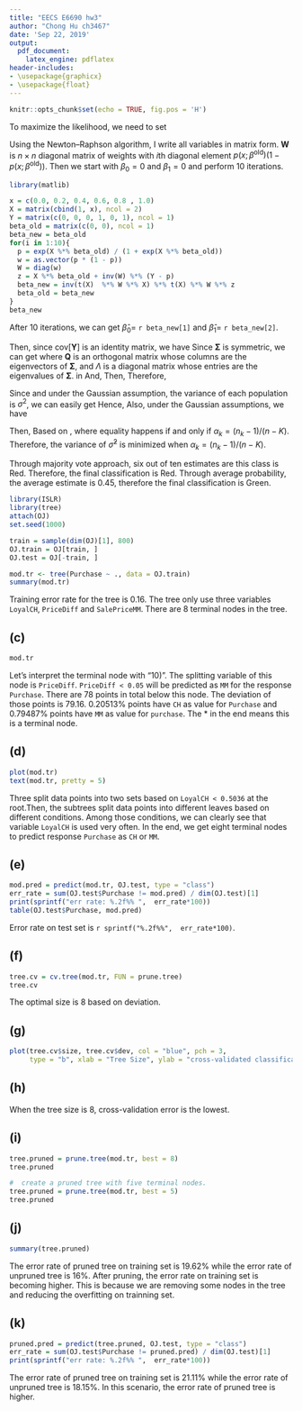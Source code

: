 ```yaml
--- 
title: "EECS E6690 hw3"
author: "Chong Hu ch3467"
date: 'Sep 22, 2019'
output: 
  pdf_document:
    latex_engine: pdflatex
header-includes: 
- \usepackage{graphicx}
- \usepackage{float}
---
```


```r
knitr::opts_chunk$set(echo = TRUE, fig.pos = 'H')
```

\section*{P1}
\begin{enumerate}
    \item[(a)] \begin{align*}
        \mathbb{P}[Y= \text{true}] &= \frac{\exp{(\hat{\beta}_0 + \hat{\beta}_1 X_1 + \hat{\beta}_2 X_2 )}}{1+ \exp{(\hat{\beta}_0 + \hat{\beta}_1 X_1 + \hat{\beta}_2 X_2 )}} \\
        &= \frac{\exp{(-6 + 0.05 * 40 + 1 * 3.5)}}{1 + \exp{(-6 + 0.05 * 40 + 1 * 3.5)}} \\
        & = 0.3775407
    \end{align*}
    Hence, $\mathbb{P}[Y= \text{true}] = 0.3775407$.
    \item[(b)]
    \begin{align*}
        \mathbb{P}[Y= \text{true}] = \frac{\exp{(\hat{\beta}_0 + \hat{\beta}_1 X_1 + \hat{\beta}_2 X_2 )}}{1+ \exp{(\hat{\beta}_0 + \hat{\beta}_1 X_1 + \hat{\beta}_2 X_2 )}}  &= 0.5\\
        \exp{(\hat{\beta}_0 + \hat{\beta}_1 X_1 + \hat{\beta}_2 X_2 )} &= 1\\
        -6 + 0.05 * x_1 + 1* 3.5 &= 0\\
        x_1 &= 50
    \end{align*}
     The student in part (a) need to study 50 hours to have a 50\% chance of getting an A in the class.
\end{enumerate}

\section*{P2}
\begin{align*}
    f_{\text{Yes}}(x) &= \frac{1}{\sqrt{2\pi \hat{\sigma} ^2}} \exp{- \frac{ (x - \mu_{\text{Yes}})^2}{2\hat{\sigma} ^2 }}\\
    f_{\text{No}}(x) &= \frac{1}{\sqrt{2\pi \hat{\sigma} ^2}} \exp{- \frac{ (x - \mu_{\text{No}})^2}{2\hat{\sigma} ^2 }}\\
    \mathbb{P}[Y = \text{Yes} \mid X = 4 ] &= \frac{\pi_{\text{Yes}} f_{\text{Yes}}(x)}{\pi_{\text{Yes}} f_{\text{Yes}}(x) + \pi_{\text{No}} f_{\text{No}}(x)}\\
    &= \frac{0.8 * 0.04032845}{0.8* 0.04032845 + 0.2 * 0.05324133 }\\
    &= 0.7518524
\end{align*}

\section*{P3}
\begin{align*}
    \text{likelihood} &= \prod_{i = 1} ^ n \bigg( \frac{\exp{(\beta_0 + \beta_1 x_i)}}{1+ \exp{(\beta_0 + \beta_1 x_i)}} \bigg)^{y_i} \bigg( \frac{1}{1+ \exp{(\beta_0 + \beta_1 x_i)}} \bigg)^{1- y_i}  \\
    l(\beta_0, \beta_1) &= \sum_{i = 1}^{n} y_i (\beta_0 + \beta_1 x_i) - \ln{\big( 1+ \exp{(\beta_0 + \beta_1 x_i)} \big)}
\end{align*}
To maximize the likelihood, we need to set
\begin{align*}
    \frac{\partial  l(\beta_0, \beta_1)}{\partial \beta_0 } &= \sum_{i=1}^{n} \bigg( y_i - \frac{\exp{(\hat{ \beta}_0 + \hat{\beta}_1 x_i)}}{1+ \exp{( \hat{\beta}_0 + \hat{\beta}_1 x_i)}}\bigg) = 0 \\
    \frac{\partial  l(\beta_0, \beta_1)}{\partial \beta_1 } &= \sum_{i=1}^{n} x_i \bigg( y_i - \frac{\exp{(\hat{ \beta}_0 + \hat{\beta}_1 x_i)}}{1+ \exp{( \hat{\beta}_0 + \hat{\beta}_1 x_i)}}\bigg) = 0
\end{align*}

Using the Newton–Raphson algorithm, I write all variables in matrix form. $\mathbf{W}$ is $n \times n$ diagonal matrix of weights with $i$th diagonal element $p(x;\beta^{\text{old}}) (1 - p(x; \beta^{\text{old}}))$.
\begin{align*}
    \mathbf{z} & = \mathbf{X} \beta^{\text{old}} + \mathbf{W} ^{-1} (\mathbf{y} - \mathbf{p})\\
    \beta^{\text{new}} &= (\mathbf{X}^T \mathbf{WX})^ {-1} \mathbf{X}^T \mathbf{W} \mathbf{z} 
\end{align*}
Then we start with $\beta_0 = 0$ and $\beta_1 = 0$ and perform 10 iterations.
```r
library(matlib)
```
```r
x = c(0.0, 0.2, 0.4, 0.6, 0.8 , 1.0)
X = matrix(cbind(1, x), ncol = 2) 
Y = matrix(c(0, 0, 0, 1, 0, 1), ncol = 1)
beta_old = matrix(c(0, 0), ncol = 1)
beta_new = beta_old
for(i in 1:10){
  p = exp(X %*% beta_old) / (1 + exp(X %*% beta_old))
  w = as.vector(p * (1 - p))
  W = diag(w)
  z = X %*% beta_old + inv(W) %*% (Y - p)
  beta_new = inv(t(X)  %*% W %*% X) %*% t(X) %*% W %*% z
  beta_old = beta_new
}
beta_new
```
After 10 iterations, we can get $\hat{\beta}_0 =$ `r beta_new[1]` and $\hat{\beta}_1 =$ `r beta_new[2]`.

\section*{P4}
\begin{align*}
    \mathrm{Cov}[\mathbf{Y}] &= \mathrm{Cov}[\mathbf{AX}]\\
    &= \mathbf{A} \text{Cov}[\mathbf{X}] \mathbf{A}^T\\
    &= \mathbf{A} \mathbf{\Sigma} \mathbf{A}^T
\end{align*}
Then, since $\text{cov}[\mathbf{Y}]$ is an identity matrix, we have 
\begin{align*}
    \mathbf{A} \mathbf{\Sigma} \mathbf{A}^T &= \mathbf{I}
\end{align*}
Since $\mathbf{\Sigma}$ is symmetric, we can get
\begin{equation*}
    \mathbf{\Sigma} = \mathbf{Q} \mathbf{\Lambda} \mathbf{Q}^T
\end{equation*}
where $\mathbf{Q}$ is an orthogonal matrix whose columns are the eigenvectors of $\mathbf{\Sigma}$, and $\Lambda$ is a diagonal matrix whose entries are the eigenvalues of $\mathbf{\Sigma}$. 
in
And,
\begin{equation*}
    \mathbf{Q} \mathbf{Q}^T = \mathbf{I}
\end{equation*}
Then,
\begin{align*}
    \mathbf{A} \mathbf{Q} \mathbf{\Lambda} \mathbf{Q}^T \mathbf{A}^T &= \mathbf{I} \\
    (\mathbf{A} \mathbf{Q}) \mathbf{\Lambda} (\mathbf{A} \mathbf{Q} )^T &= \mathbf{I}\\
    \mathbf{A} \mathbf{Q} &= (\mathbf{\Lambda}^{-1})^{\frac{1}{2}} \\
    \mathbf{A} &=  (\mathbf{\Lambda}^{-1})^{\frac{1}{2}} \mathbf{Q}^{-1} \\
\end{align*}
\begin{align*}
        \mathbf{\Lambda} &=  
  \left[ {\begin{array}{cc}
  \sigma_1^2/2 - (4*\rho^2\sigma_1^2\sigma_2^2 + \sigma_1^4 - 2\sigma_1^2\sigma_2^2 + \sigma_2^4)^{1/2}/2 + \sigma_2^2/2 &  \\
  0 & \\
  \end{array} }\right. \\
  &
  \left. {\begin{array}{cc}
  & 0
     \\
      & (4\rho^2\sigma_1^2\sigma_2^2 + \sigma_1^4 - 2\sigma_1^2\sigma_2^2 + \sigma_2^4)^{1/2}/2 + \sigma_1^2/2 + \sigma_2^2/2 \\
  \end{array}} \right] \\
  \mathbf{Q} &=  
  \left[ {\begin{array}{cc}
  (\sigma_1^2/2 - (4\rho^2\sigma_1^2\sigma_2^2 + \sigma_1^4 - 2\sigma_1^2\sigma_2^2 + \sigma_2^4)^{1/2}/2 + \sigma_2^2/2)/(\rho\sigma_1\sigma_2) - \sigma_2/(\rho\sigma_1) &  \\
  1 & \\
  \end{array} }\right. \\
  &
  \left. {\begin{array}{cc}
  & ((4\rho^2\sigma_1^2\sigma_2^2 + \sigma_1^4 - 2\sigma_1^2\sigma_2^2 + \sigma_2^4)^{1/2}/2 + \sigma_1^2/2 + \sigma_2^2/2)/(\rho\sigma_1\sigma_2) - \sigma_2/(\rho\sigma_1) 
     \\
      & 1 \\
  \end{array}} \right]
\end{align*}
Therefore,
\begin{align*}
  \mathbf{A} &=  
  \left[ {\begin{array}{cc}
- \frac{ (2^{1/2}\rho\sigma_1\sigma_2(1/(\sigma_1^2 - (4*\rho^2*\sigma_1^2\sigma_2^2 + \sigma_1^4 - 2\sigma_1^2\sigma_2^2 + \sigma_2^4)^{1/2} + \sigma_2^2))^{1/2})}{(4*\rho^2\sigma_1^2\sigma_2^2 + \sigma_1^4 - 2\sigma_1^2\sigma_2^2 + \sigma_2^4)^{1/2}} &  \\
  \frac{2^{1/2}\rho\sigma_1\sigma_2(1/((4\rho^2\sigma_1^2\sigma_2^2 + \sigma_1^4 - 2\sigma_1^2\sigma_2^2 + \sigma_2^4)^{1/2} + \sigma_1^2 + \sigma_2^2))^{1/2})}{(4\rho^2\sigma_1^2\sigma_2^2 + \sigma_1^4 - 2\sigma_1^2\sigma_2^2 + \sigma_2^4)^{1/2}} & \\
  \end{array} }\right. \\
  &
  \left. {\begin{array}{cc}
  & \frac{ (2^{1/2}*(1/(\sigma_1^2 - (4\rho^2\sigma_1^2\sigma_2^2 + \sigma_1^4 - 2\sigma_1^2\sigma_2^2 + \sigma_2^4)^(1/2) + \sigma_2^2))^{1/2}((4\rho^2\sigma_1^2\sigma_2^2 + \sigma_1^4 - 2\sigma_1^2\sigma_2^2 + \sigma_2^4)^{1/2} + \sigma_1^2 - \sigma_2^2))}{(2(4\rho^2\sigma_1^2\sigma_2^2 + \sigma_1^4 - 2\sigma_1^2\sigma_2^2 + \sigma_2^4)^{1/2})}
     \\
      & \frac{(2^{1/2}*(1/((4\rho^2\sigma_1^2\sigma_2^2 + \sigma_1^4 - 2\sigma_1^2\sigma_2^2 + \sigma_2^4)^{1/2} + \sigma_1^2 + \sigma_2^2))^{1/2}((4\rho^2\sigma_1^2\sigma_2^2 + \sigma_1^4 - 2\sigma_1^2\sigma_2^2 + \sigma_2^4)^{1/2} - \sigma_1^2 + \sigma_2^2))}{(2(4\rho^2\sigma_1^2\sigma_2^2 + \sigma_1^4 - 2\sigma_1^2\sigma_2^2 + \sigma_2^4)^{1/2})} \\
  \end{array}} \right]
\end{align*}

\section*{P5}
Since
\begin{align*}
    \hat{\mu}_k = \frac{1}{n_k} \sum_{i:\ y_i = k} x_i \quad\text{and}\quad \hat{\sigma}_k^2 = \frac{1}{n_k-1} \sum_{i:\ y_i = k} (x_i -\hat{\mu}_k)^2
\end{align*}
and under the Gaussian assumption, the variance of each population is $\sigma^2$, we can easily get
 \begin{align*}
     \mathbb{E}[\hat{\sigma}_k^2] = \sigma^2
 \end{align*}
Hence, 
\begin{align*}
     \mathbb{E}[\hat{\sigma}^2] &= \mathbb{E}\bigg[\sum_{k=1}^K \alpha_k \hat{\sigma}_k^2 \bigg] = \sum_{k=1}^K \alpha_k\mathbb{E}\big[ \hat{\sigma}_k^2\big] \\
     &= \sigma^2 \sum_{k=1}^K \alpha_k = \sigma^2
\end{align*}
Also, under the Gaussian assumptions, we have
\begin{align*}
    \frac{(n_k-1) \hat{\sigma}_k^2}{\sigma^2} & \sim  \mathcal{X}_{n_k-1}^2 \\
    \mathrm{Var}\bigg[ \frac{(n_k-1) \hat{\sigma}_k^2}{\sigma^2} \bigg] &= \mathrm{Var} \big[\mathcal{X}_{n_k-1}\big] \\
    \frac{(n_k-1)^2 }{\sigma^4} \mathrm{Var} [\hat{\sigma}_k^2] &= 2(n_k-1)\\
    \mathrm{Var} [\hat{\sigma}_k^2] &= \frac{2 \sigma^4}{n_k-1}
\end{align*}


Then, 
\begin{align*}
    \mathrm{Var}\big[\hat{\sigma}^2 \big] &= \mathrm{Var}\bigg[\sum_{k=1}^K \alpha_k \hat{\sigma}_k^2 \bigg]\\
    &=\sum_{k=1}^K  \alpha_k^2 \mathrm{Var} \big[ \hat{\sigma}_k^2 \big]\\
    &= \sum_{k=1}^K  \alpha_k^2 \frac{2 \sigma^4}{n_k-1} \\
    &= 2 \sigma^4 \sum_{k=1}^K \frac{ \alpha_k^2}{n_k-1} \\
    &= 2 \sigma^4 \sum_{k=1}^K \frac{ \alpha_k^2}{n_k-1} * 1 \\
    &=  2 \sigma^4 \sum_{k=1}^K \frac{ \alpha_k^2}{n_k-1} * \sum_{k=1}^{K} \frac{n_k-1}{K-1} \\
    \text{where\ } &  \sum_{k=1}^K \alpha_k = 1 \\
    \text{and\ } &  \sum_{k=1}^K \frac{n_k-1}{n-K} = 1 \\
    &= \frac{2 \sigma^4}{K-1}  \sum_{k=1}^K \frac{ \alpha_k^2}{n_k-1} * \sum_{k=1}^{K}n_k-1
\end{align*} 
Based on \texttt{Cauchy-Schwarz\ inequality},
\begin{align*}
    \mathrm{Var}\big[\hat{\sigma}^4 \big] &=   \frac{2 \sigma^2}{K-1}  \sum_{k=1}^K \frac{ \alpha_k^2}{n_k-1} * \sum_{k=1}^{K}n_k-1\\
    & \geq \frac{2 \sigma^4}{K-1} \Bigg( \sum_{k=1}^K \sqrt{\frac{\alpha_k^2}{\sqrt{n_k-1}} * \sqrt{n_k-1}} \Bigg)^2\\
    &=  \frac{2 \sigma^4}{K-1} \bigg( \sum_{k=1}^K \alpha_k \bigg)\\
    &=  \frac{2 \sigma^4}{K-1} 
\end{align*}
where equality happens if and only if $\alpha_k = (n_k-1)/(n-K)$.
Therefore, the variance of $\hat{\sigma}^2$ is minimized when $\alpha_k = (n_k-1)/(n-K)$.

\section*{P6}
Through majority vote approach, six out of ten estimates are this class is Red. Therefore, the final classification is Red.
Through average probability, the average estimate is 0.45, therefore the final classification is Green.


\section*{P7}
```r
library(ISLR)
library(tree)
attach(OJ)
set.seed(1000)
```

\subsection*{(a)}
```r
train = sample(dim(OJ)[1], 800)
OJ.train = OJ[train, ]
OJ.test = OJ[-train, ]
```

\subsection*{(b)}
```r
mod.tr <- tree(Purchase ~ ., data = OJ.train)
summary(mod.tr)
```
Training error rate for the tree is 0.16. The tree only use three variables `LoyalCH`, `PriceDiff` and `SalePriceMM`. There are 8 terminal nodes in the tree.

## (c)
```r
mod.tr
```

Let's interpret the terminal node with "10)". The splitting variable of this node is `PriceDiff`. `PriceDiff < 0.05` will be predicted as `MM` for the response `Purchase`. There are 78 points in total below this node. The deviation of those points is 79.16.  0.20513% points  have `CH` as value for `Purchase` and 0.79487% points have `MM` as value for `purchase`. The * in the end means this is a terminal node.

## (d)

```r
plot(mod.tr)
text(mod.tr, pretty = 5)
```
Three split data points into two sets based on `LoyalCH < 0.5036` at the root.Then, the subtrees split data points into different leaves based on different conditions. Among those conditions, we can clearly see that variable `LoyalCH` is used very often. In the end, we get eight terminal nodes to predict response `Purchase` as `CH` or `MM`.

## (e)

```r
mod.pred = predict(mod.tr, OJ.test, type = "class")
err_rate = sum(OJ.test$Purchase != mod.pred) / dim(OJ.test)[1]
print(sprintf("err rate: %.2f%% ",  err_rate*100))
table(OJ.test$Purchase, mod.pred)
```
Error rate on test set is `r sprintf("%.2f%%",  err_rate*100)`.

## (f)
```r
tree.cv = cv.tree(mod.tr, FUN = prune.tree)
tree.cv
```
The optimal size is 8 based on deviation.

## (g)
```r
plot(tree.cv$size, tree.cv$dev, col = "blue", pch = 3, 
     type = "b", xlab = "Tree Size", ylab = "cross-validated classification error")
```

## (h)
When the tree size is 8, cross-validation error is the lowest.

## (i)
```r
tree.pruned = prune.tree(mod.tr, best = 8)
tree.pruned
```
```r
#  create a pruned tree with five terminal nodes.
tree.pruned = prune.tree(mod.tr, best = 5)
tree.pruned
```

## (j)
```r
summary(tree.pruned)
```
The error rate of pruned tree on training set is 19.62% while the error rate of unpruned tree is 16%. After pruning, the error rate on training set is becoming higher. This is because we are removing some nodes in the tree and  reducing the overfitting on trainning set.

## (k)

```r
pruned.pred = predict(tree.pruned, OJ.test, type = "class")
err_rate = sum(OJ.test$Purchase != pruned.pred) / dim(OJ.test)[1]
print(sprintf("err rate: %.2f%% ",  err_rate*100))
```
The error rate of pruned tree on training set is 21.11% while the error rate of unpruned tree is 18.15%. In this scenario, the error rate of pruned tree is higher.

